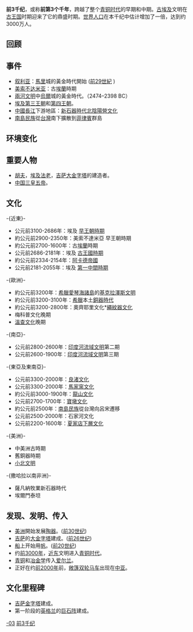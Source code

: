 {{Unreferenced|time=2018-04-19T02:06:15+00:00}}
{{Millenniumbox|-3}}
'''前3千纪'''，或称'''前第3个千年'''，跨越了整个[[青铜时代|青铜时代]]的早期和中期。[[古埃及|古埃及]]文明在[[古王国|古王国]]时期迎来了它的鼎盛时期。[[世界人口|世界人口]]在本千纪中估计增加了一倍，达到约3000万人。

== 回顾 ==

== 事件 ==
* [[叙利亚|叙利亚]]：[[馬里_(敘利亞)|馬里]]城的黃金時代開始  ([[前29世紀|前29世紀]] ) 
* [[美索不达米亚|美索不达米亚]]：古[[埃蘭|埃蘭]]時期 
* [[兩河文明|兩河文明]]中[[烏爾|烏爾]]城的黃金時代。（2474–2398 BC）
* [[埃及|埃及]][[埃及第三王朝|第三王朝]]和[[埃及第四王朝|第四王朝]]。
* [[中國|中國]][[長江|長江]]下游地區：[[新石器時代|新石器時代]][[北陰陽營文化|北陰陽營文化]]
* [[南島民族|南島民族]]從[[台灣|台灣]]南下擴散到[[菲律賓|菲律賓]]群島

== 环境变化 ==

== 重要人物 ==
* [[胡夫|胡夫]]，[[埃及|埃及]][[法老|法老]]，[[吉萨|吉萨]][[大金字塔|大金字塔]]的建造者。
* [[中国|中国]][[三皇五帝|三皇五帝]]。

== 文化 ==
;-{近東}-
{{see|青銅時代}}
*公元前3100-2686年：埃及 [[早王朝時期_(埃及)|早王朝時期]]
*約公元前2900-2350年：美索不達米亞 早王朝時期
*約公元前2700-1600年：古[[埃蘭|埃蘭]]時期
*公元前2686-2181年：埃及 [[古王國時期|古王國時期]]
*約公元前2334-2154年：[[阿卡德帝國|阿卡德帝國]]
*公元前2181-2055年：埃及 [[第一中間時期|第一中間時期]]

;-{歐洲}-
*約公元前3200年：[[希臘|希臘]][[愛琴海諸島|愛琴海諸島]]的[[基克拉澤斯文明|基克拉澤斯文明]]
*約公元前3200-3100年：[[希臘|希臘]]本土[[希臘銅器時代|銅器時代]]
*約公元前3200-2800年：奧齊耶里文化*[[繩紋器文化|繩紋器文化]]
*梅科普文化晚期
*[[溫查文化|溫查文化]]晚期

;-{南亞}-
*公元前2800-2600年：[[印度河流域文明|印度河流域文明]]第二期
*公元前2600-1900年：[[印度河流域文明|印度河流域文明]]第三期

;-{東亞及東南亞}-
*公元前3300-2000年：[[良渚文化|良渚文化]]
*公元前3300-2000年：[[馬家窯文化|馬家窯文化]]
*約公元前3000-1900年：[[龍山文化|龍山文化]]
*公元前2700-1700年：[[寶墩文化|寶墩文化]]
*約公元前2500年：[[南島民族|南島民族]]從台灣向呂宋遷移
*公元前2500-2000年：石家河文化
*公元前2200-1600年：[[夏家店下層文化|夏家店下層文化]]

;-{美洲}-
*中美洲古時期
*舊銅器時期
*[[小北文明|小北文明]]

;-{撒哈拉以南非洲}-
*薩凡納牧業新石器時代
*埃爾門泰坦

== 发现、发明、传入 ==
* [[美洲|美洲]]開始发展[[陶器|陶器]]。([[前30世纪|前30世纪]])
* [[吉萨|吉萨]]的[[大金字塔|大金字塔]]建成。([[前26世纪|前26世纪]])
* [[船|船]]上开始用[[帆|帆]]。([[前20世纪|前20世纪]])
* 约[[前3000年|前3000年]]，[[近东|近东]]文明进入[[青铜时代|青铜时代]]。 
* [[青铜|青铜]]和[[冶金学|冶金学]]传入[[爱尔兰|爱尔兰]]。
* 正好在约[[前2000年|前2000年]]前，[[敞篷双轮马车|敞篷双轮马车]]出现在[[中亚|中亚]]。

== 文化里程碑 ==
* [[吉萨金字塔|吉萨金字塔]]建成。
* 第一阶段的[[英格兰|英格兰]]的[[巨石阵|巨石阵]]建成。
{{千纪}}
[[Category:千纪|-03]]
[[Category:前3千纪|]]